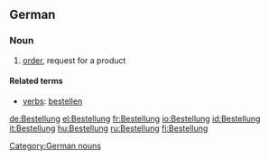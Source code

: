 ==German==
===Noun===
{{de-noun|g=f|plural=Bestellungen}}

# [[order]], request for a product

====Related terms====
*[[verbs]]: [[bestellen]]

[[Category:German nouns]]

[[de:Bestellung]]
[[el:Bestellung]]
[[fr:Bestellung]]
[[io:Bestellung]]
[[id:Bestellung]]
[[it:Bestellung]]
[[hu:Bestellung]]
[[ru:Bestellung]]
[[fi:Bestellung]]